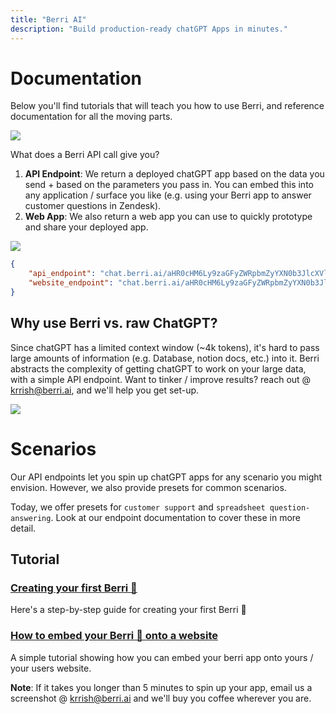 ```yaml
---
title: "Berri AI"
description: "Build production-ready chatGPT Apps in minutes."
---
```

# Documentation
Below you'll find tutorials that will teach you how to use Berri, and reference documentation for all the moving parts. 


<img src="/images/light_breakdown.png" />

What does a Berri API call give you? 
1. **API Endpoint**: We return a deployed chatGPT app based on the data you send + based on the parameters you pass in. You can embed this into any application / surface you like (e.g. using your Berri app to answer customer questions in Zendesk).
2. **Web App**: We also return a web app you can use to quickly prototype and share your deployed app. 

<Frame caption="A Berri App built on top of Stripe's documentation">
  <img src="/images/berri_website_example.png" />
</Frame>

<ResponseExample>

```json Response from Berri API
{
    "api_endpoint": "chat.berri.ai/aHR0cHM6Ly9zaGFyZWRpbmZyYXN0b3JlcXVlcnktcXFzMy56ZWV0LWJlcnJpLnplZXQuYXBwL2JlcnJpX3F1ZXJ5P3Byb2pfcGF0aD1pbmRleGVzL2tycmlzaGRob2xha2lhQGdtYWlsLmNvbS82NjJmMDZmMi04MGQ0LTQxMzQtYmYxMi0xMWZiM2JhMWEyODM=&query=<user_query>",
    "website_endpoint": "chat.berri.ai/aHR0cHM6Ly9zaGFyZWRpbmZyYXN0b3JlcXVlcnktcXFzMy56ZWV0LWJlcnJpLnplZXQuYXBwL2JlcnJpX3F1ZXJ5P3Byb2pfcGF0aD1pbmRleGVzL2tycmlzaGRob2xha2lhQGdtYWlsLmNvbS82NjJmMDZmMi04MGQ0LTQxMzQtYmYxMi0xMWZiM2JhMWEyODM="
}
```

</ResponseExample>

## Why use Berri vs. raw ChatGPT? 

Since chatGPT has a limited context window (~4k tokens), it's hard to pass large amounts of information (e.g. Database, notion docs, etc.) into it. Berri abstracts the complexity of getting chatGPT to work on your large data, with a simple API endpoint. Want to tinker / improve results? reach out @ krrish@berri.ai, and we'll help you get set-up.

<Frame caption="Side-by-side comparison of Berri vs. Raw ChatGPT on your financial data.">
  <img src="/images/berri_vs_chatgpt.png" />
</Frame>


# Scenarios
Our API endpoints let you spin up chatGPT apps for any scenario you might envision. However, we also provide presets for common scenarios. 

Today, we offer presets for `customer support` and `spreadsheet question-answering`. Look at our endpoint documentation to cover these in more detail. 

## Tutorial 
### [Creating your first Berri 🍇](tutorials/api_tutorial)

Here's a step-by-step guide for creating your first Berri 🍇

### [How to embed your Berri 🍇 onto a website](tutorials/website_embed)

A simple tutorial showing how you can embed your berri app onto yours / your users website. 


**Note**: If it takes you longer than 5 minutes to spin up your app, email us a screenshot @ krrish@berri.ai and we'll buy you coffee wherever you are.